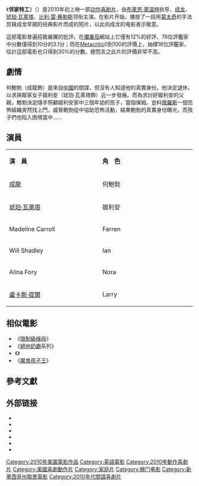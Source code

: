 {{noteTA
|T=zh-tw:鄰家特務; zh-cn:邻家特工; zh-hk:一屋特工隊;
|G1=Movie
}}
{{Infobox film
| name           = 邻家特工
| original_name  = ''The Spy Next Door''
| image          = The Spy Next Door.jpg
| caption        = 电影海报
| director       = [[布莱恩·莱温特|布莱恩·莱温特]]
| producer       = [[罗伯特·西蒙兹|罗伯特·西蒙兹]]
| writer         = Jonathan Bernstein<br />James Greer<br />Gregory Poirier<br /><br />Jonathan Bernstein {{small|(剧本)}}<br />James Greer {{small|(剧本)}}
| starring       = [[成龙|成龙]]<br />[[琥珀·瓦萊塔|琥珀·瓦萊塔]]<br />[[比利·雷·赛勒斯|比利·雷·赛勒斯]]
| music          = David Newman
| cinematography = Dean Cundey
| editing        = Lawrence Jordan
| studio         = [[狮门影业|狮门影业]]<br />[[相对论传媒|相对论传媒]]
| distributor    = ''英国:'''<br />[[Momentum_Pictures|Momentum Pictures]]<br />[[Paramount_Pictures|Paramount Pictures]] <br />Tayangan Unggul
| released       = {{flagicon|USA}} {{flagicon|Malaysia}} 2010年1月15日 <br /> {{flagicon|UK}} 2010年3月19日 <br /> {{flagicon|HKG}} 2010年4月1日
| runtime        = 94 分钟
| country        = {{US}}
| language       = [[英语|英语]]
| budget         =
| gross          = $45,236,543<ref>{{cite web |url=http://boxofficemojo.com/movies/?id=spynextdoor.htm |title=The Spy Next Door (2010) |publisher=boxofficemojo.com |accessdate=2013-03-30 |archive-date=2015-11-27 |archive-url=https://web.archive.org/web/20151127005725/http://www.boxofficemojo.com/movies/?id=spynextdoor.htm |dead-url=no }}</ref>
| hk_name        = 一屋特工隊
| tw_name        = 鄰家特務
| cn_name        = 邻家特工
}}
《'''邻家特工'''》（{{lang-en|''The Spy Next Door''}}）是2010年初上映一部[[动作片|动作]][[喜剧片|喜剧片]]，由[[布莱恩·莱温特|布莱恩·莱温特]]执导，[[成龙|成龙]]、[[琥珀·瓦萊塔|琥珀·瓦萊塔]]、[[比利·雷·赛勒斯|比利·雷·赛勒斯]]领衔主演。在影片开始，播放了一段用[[蒙太奇|蒙太奇]]的手法剪辑成龙早期的经典影片而成的短片，以此向成龙的电影表示敬意。

這部電影普遍招致嚴厲的批評。在[[爛番茄|爛番茄]]網站上它僅有12%的好評，76位評鑑家中分數僅得到10分的3.1分；而在[[Metacritic|Metacritic]]0到100的評價上，抽樣18位評鑑家，估計這部電影也只得到30%的分數。總而言之此片的評價非常不高。

==劇情==
何鮑勃（成龍飾）是來自[[中國|中國]]的間諜，但沒有人知道他的真實身份。他決定退休，以求與鄰家女子姬利安（琥珀·瓦萊塔飾）近一步發展。而為求討好姬利安的父親，鮑勃決定隨手照顧姬利安家中三個年幼的孩子，當個保姆。豈料[[俄羅斯|俄羅斯]]一個恐怖組織突然找上門，威脅鮑勃從中協助恐怖活動，結果鮑勃的真實身份曝光，而孩子們也陷入困境當中......

==演員==
{|class="wikitable" width="50%"
|- style="background:cornflowerblue; color:snow" align=center
|style="width:20%"|'''演　員'''||style="width:20%"|'''角　色'''
|-
|[[成龍|成龍]] || 何鮑勃
|-
|[[琥珀·瓦萊塔|琥珀·瓦萊塔]] || 姬利安
|-
|Madeline Carroll || Farren
|-
|Will Shadley || Ian
|-
|Alina Fory || Nora
|-
|[[盧卡斯·提爾|盧卡斯·提爾]] || Larry
|}

== 相似電影 ==
*《[[限制級褓母|限制級褓母]]》
*《[[絕地奶霸|絕地奶霸]]系列》
*《{{link-en|啦妹當家|Man of the House (2005 film)}}》
*《[[魔鬼孩子王|魔鬼孩子王]]》

==參考文獻==
<div class="references-small">
<references></references>
</div>

== 外部链接 ==
* {{imdb title|1273678}}
* {{amg movie|466795}}
* {{Rotten-tomatoes|spy_next_door}}
* {{douban|3179758}}
* {{Metacritic film|spynextdoor}}
* {{Mojo title|spynextdoor}}

{{成龙}}
{{DEFAULTSORT:Spy Next Door,The}}
[[Category:2010年美國電影作品|Category:2010年美國電影作品]]
[[Category:英語電影|Category:英語電影]]
[[Category:2010年動作喜劇片|Category:2010年動作喜劇片]]
[[Category:美國喜劇動作片|Category:美國喜劇動作片]]
[[Category:家庭片|Category:家庭片]]
[[Category:狮门电影|Category:狮门电影]]
[[Category:新墨西哥州取景電影|Category:新墨西哥州取景電影]]
[[Category:2010年代間諜喜劇片|Category:2010年代間諜喜劇片]]